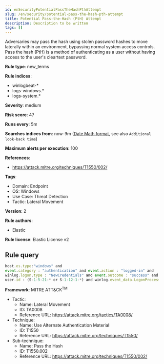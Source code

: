 ```yaml
---
id: enSecurityPotentialPassTheHashPthAttempt
slug: /en/security/potential-pass-the-hash-pth-attempt
title: Potential Pass-the-Hash (PtH) Attempt
description: Description to be written
tags: []
---
```


<div id="potential-pass-the-hash-pth-attempt"></div>

Adversaries may pass the hash using stolen password hashes to move laterally within an environment, bypassing normal system access controls. Pass the hash (PtH) is a method of authenticating as a user without having access to the user's cleartext password.

**Rule type**: new_terms

**Rule indices**: 

* winlogbeat-*
* logs-windows.*
* logs-system.*

**Severity**: medium

**Risk score**: 47

**Runs every**: 5m

**Searches indices from**: now-9m ([Date Math format](((ref))/common-options.html#date-math), see also <DocLink id="enSecurityRulesUiCreate" section="set-the-rules-schedule">`Additional look-back time`</DocLink>)

**Maximum alerts per execution**: 100

**References**: 

* https://attack.mitre.org/techniques/T1550/002/

**Tags**: 

* Domain: Endpoint
* OS: Windows
* Use Case: Threat Detection
* Tactic: Lateral Movement

**Version**: 2

**Rule authors**: 

* Elastic

**Rule license**: Elastic License v2

## Rule query

```js
host.os.type:"windows" and 
event.category : "authentication" and event.action : "logged-in" and 
winlog.logon.type : "NewCredentials" and event.outcome : "success" and 
user.id : (S-1-5-21-* or S-1-12-1-*) and winlog.event_data.LogonProcessName : "seclogo"

```

**Framework**: MITRE ATT&CK<sup>TM</sup>

* Tactic:
    * Name: Lateral Movement
    * ID: TA0008
    * Reference URL: https://attack.mitre.org/tactics/TA0008/
* Technique:
    * Name: Use Alternate Authentication Material
    * ID: T1550
    * Reference URL: https://attack.mitre.org/techniques/T1550/
* Sub-technique:
    * Name: Pass the Hash
    * ID: T1550.002
    * Reference URL: https://attack.mitre.org/techniques/T1550/002/

